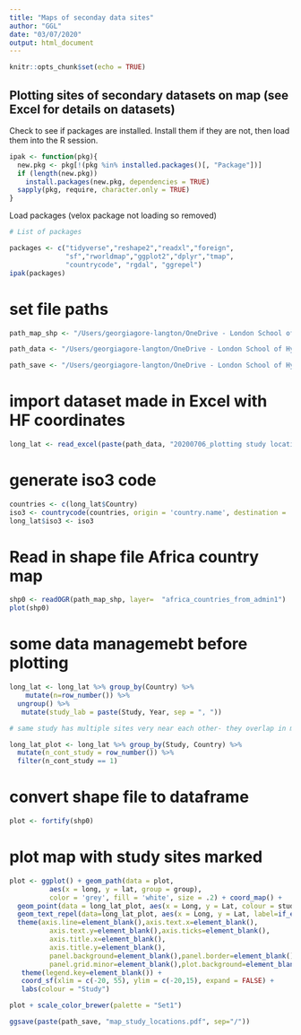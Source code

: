 ```yaml
---
title: "Maps of seconday data sites"
author: "GGL"
date: "03/07/2020"
output: html_document
---
```


```r
knitr::opts_chunk$set(echo = TRUE)
```

## Plotting sites of secondary datasets on map (see Excel for details on datasets)

Check to see if packages are installed. Install them if they are not, then load them into the R session.
```r
ipak <- function(pkg){
  new.pkg <- pkg[!(pkg %in% installed.packages()[, "Package"])]
  if (length(new.pkg)) 
    install.packages(new.pkg, dependencies = TRUE)
  sapply(pkg, require, character.only = TRUE)
}

```

Load packages (velox package not loading so removed)
```r
# List of packages

packages <- c("tidyverse","reshape2","readxl","foreign",
              "sf","rworldmap","ggplot2","dplyr","tmap",
              "countrycode", "rgdal", "ggrepel")
ipak(packages)
```

# set file paths
```r
path_map_shp <- "/Users/georgiagore-langton/OneDrive - London School of Hygiene and Tropical Medicine/PhD_1/Training/Learning R/Mapping in R_MCairns code"

path_data <- "/Users/georgiagore-langton/OneDrive - London School of Hygiene and Tropical Medicine/PhD_1/Data sources"

path_save <- "/Users/georgiagore-langton/OneDrive - London School of Hygiene and Tropical Medicine/PhD_1/Upgrading/Upgrading Report"
```


# import dataset made in Excel with HF coordinates 
```r
long_lat <- read_excel(paste(path_data, "20200706_plotting study locations data.xlsx", sep="/"))
```


# generate iso3 code
```r
countries <- c(long_lat$Country)
iso3 <- countrycode(countries, origin = 'country.name', destination = 'iso3c')
long_lat$iso3 <- iso3 
```

# Read in shape file Africa country map

```r
shp0 <- readOGR(path_map_shp, layer=  "africa_countries_from_admin1")
plot(shp0)
```

# some data managemebt before plotting

```r
long_lat <- long_lat %>% group_by(Country) %>% 
    mutate(n=row_number()) %>% 
  ungroup() %>% 
   mutate(study_lab = paste(Study, Year, sep = ", "))

# same study has multiple sites very near each other- they overlap in map - so only plot once for each study in each site

long_lat_plot <- long_lat %>% group_by(Study, Country) %>% 
  mutate(n_cont_study = row_number()) %>% 
  filter(n_cont_study == 1)

```



# convert shape file to dataframe

```r
plot <- fortify(shp0)
```


# plot map with study sites marked

```r

plot <- ggplot() + geom_path(data = plot, 
          aes(x = long, y = lat, group = group),
          color = 'grey', fill = 'white', size = .2) + coord_map() + 
  geom_point(data = long_lat_plot, aes(x = Long, y = Lat, colour = study_lab), size = 1, alpha = 9/10) +
  geom_text_repel(data=long_lat_plot, aes(x = Long, y = Lat, label=if_else(n==1, Country,""))) +
  theme(axis.line=element_blank(),axis.text.x=element_blank(),
          axis.text.y=element_blank(),axis.ticks=element_blank(),
          axis.title.x=element_blank(),
          axis.title.y=element_blank(),
          panel.background=element_blank(),panel.border=element_blank(),panel.grid.major=element_blank(),
          panel.grid.minor=element_blank(),plot.background=element_blank()) +
   theme(legend.key=element_blank()) +
   coord_sf(xlim = c(-20, 55), ylim = c(-20,15), expand = FALSE) +
   labs(colour = "Study")

plot + scale_color_brewer(palette = "Set1")

ggsave(paste(path_save, "map_study_locations.pdf", sep="/"))
```




